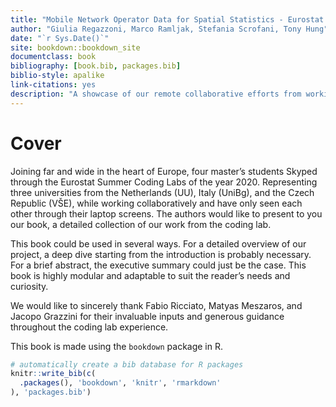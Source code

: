 ```yaml
--- 
title: "Mobile Network Operator Data for Spatial Statistics - Eurostat Coding Labs 2020"
author: "Giulia Regazzoni, Marco Ramljak, Stefania Scrofani, Tony Hung"
date: "`r Sys.Date()`"
site: bookdown::bookdown_site
documentclass: book
bibliography: [book.bib, packages.bib]
biblio-style: apalike
link-citations: yes
description: "A showcase of our remote collaborative efforts from working on the MNO project"
---
```


# Cover

Joining far and wide in the heart of Europe, four master's students Skyped through the Eurostat Summer Coding Labs of the year 2020. Representing three universities from the Netherlands (UU), Italy (UniBg), and the Czech Republic (VŠE), while working collaboratively and have only seen each other through their laptop screens. The authors would like to present to you our book, a detailed collection of our work from the coding lab.

This book could be used in several ways. For a detailed overview of our project, a deep dive starting from the introduction is probably necessary. For a brief abstract, the executive summary could just be the case. This book is highly modular and adaptable to suit the reader's needs and curiosity.

We would like to sincerely thank Fabio Ricciato, Matyas Meszaros, and Jacopo Grazzini for their invaluable inputs and generous guidance throughout the coding lab experience.

This book is made using the `bookdown` package in R.

```r
# automatically create a bib database for R packages
knitr::write_bib(c(
  .packages(), 'bookdown', 'knitr', 'rmarkdown'
), 'packages.bib')
```
